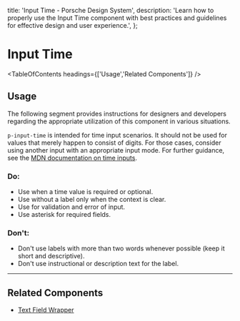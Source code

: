 
  title: 'Input Time - Porsche Design System',
  description:
    'Learn how to properly use the Input Time component with best practices and guidelines for effective design and user experience.',
};

# Input Time <ComponentStatus tagName="p-input-time"></ComponentStatus>

<TableOfContents headings={['Usage','Related Components']} />

## Usage

The following segment provides instructions for designers and developers regarding the appropriate utilization of this
component in various situations.

`p-input-time` is intended for time input scenarios. It should not be used for values that merely happen to consist of
digits. For those cases, consider using another input with an appropriate input mode. For further guidance, see the
[MDN documentation on time inputs](https://developer.mozilla.org/en-US/docs/Web/HTML/Element/input/time#using_time_inputs).

### Do:

- Use when a time value is required or optional.
- Use without a label only when the context is clear.
- Use for validation and error of input.
- Use asterisk for required fields.

### Don't:

- Don't use labels with more than two words whenever possible (keep it short and descriptive).
- Don't use instructional or description text for the label.

---

## Related Components

- [Text Field Wrapper](/components/text-field-wrapper)
